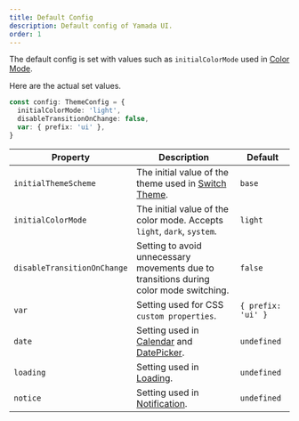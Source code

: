 ```yaml
---
title: Default Config
description: Default config of Yamada UI.
order: 1
---
```


The default config is set with values such as `initialColorMode` used in [Color Mode](/styled-system/color-mode).

Here are the actual set values.

```ts
const config: ThemeConfig = {
  initialColorMode: 'light',
  disableTransitionOnChange: false,
  var: { prefix: 'ui' },
}
```

| Property                    | Description                                                                                                    | Default            |
| --------------------------- | -------------------------------------------------------------------------------------------------------------- | ------------------ |
| `initialThemeScheme`        | The initial value of the theme used in [Switch Theme](/styled-system/theming/switch-theme).                    | `base`             |
| `initialColorMode`          | The initial value of the color mode. Accepts `light`, `dark`, `system`.                                        | `light`            |
| `disableTransitionOnChange` | Setting to avoid unnecessary movements due to transitions during color mode switching.                         | `false`            |
| `var`                       | Setting used for CSS `custom properties`.                                                                      | `{ prefix: 'ui' }` |
| `date`                      | Setting used in [Calendar](/components/data-display/calendar) and [DatePicker](/components/forms/date-picker). | `undefined`        |
| `loading`                   | Setting used in [Loading](/styled-system/loading).                                                             | `undefined`        |
| `notice`                    | Setting used in [Notification](/styled-system/notification).                                                   | `undefined`        |
